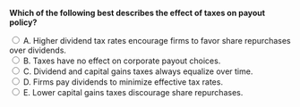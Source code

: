 ::: {.question-block}

<form onsubmit="event.preventDefault(); checkAnswer('module10_mcq_q28')" data-correct-answer="A">
<strong style="display: block;">Which of the following best describes the effect of taxes on payout policy?</strong>

<label><input type="radio" name="module10_mcq_q28" value="A"> A. Higher dividend tax rates encourage firms to favor share repurchases over dividends.</label><br>
<label><input type="radio" name="module10_mcq_q28" value="B"> B. Taxes have no effect on corporate payout choices.</label><br>
<label><input type="radio" name="module10_mcq_q28" value="C"> C. Dividend and capital gains taxes always equalize over time.</label><br>
<label><input type="radio" name="module10_mcq_q28" value="D"> D. Firms pay dividends to minimize effective tax rates.</label><br>
<label><input type="radio" name="module10_mcq_q28" value="E"> E. Lower capital gains taxes discourage share repurchases.</label><br>
</form>

<div id="feedback-module10_mcq_q28" class="feedback" data-status="" style="display:none;">
✅ A is correct. When dividends are taxed more heavily than capital gains, firms tend to rely more on share repurchases for distributing cash to shareholders.
</div>

:::
